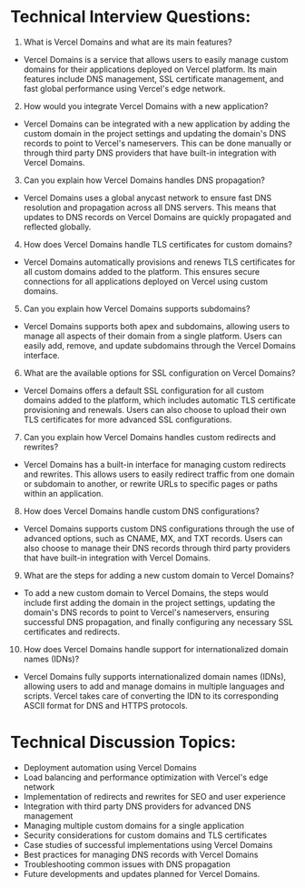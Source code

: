 

# Technical Interview Questions:

1. What is Vercel Domains and what are its main features?
- Vercel Domains is a service that allows users to easily manage custom domains for their applications deployed on Vercel platform. Its main features include DNS management, SSL certificate management, and fast global performance using Vercel's edge network.

2. How would you integrate Vercel Domains with a new application?
- Vercel Domains can be integrated with a new application by adding the custom domain in the project settings and updating the domain's DNS records to point to Vercel's nameservers. This can be done manually or through third party DNS providers that have built-in integration with Vercel Domains.

3. Can you explain how Vercel Domains handles DNS propagation?
- Vercel Domains uses a global anycast network to ensure fast DNS resolution and propagation across all DNS servers. This means that updates to DNS records on Vercel Domains are quickly propagated and reflected globally.

4. How does Vercel Domains handle TLS certificates for custom domains?
- Vercel Domains automatically provisions and renews TLS certificates for all custom domains added to the platform. This ensures secure connections for all applications deployed on Vercel using custom domains.

5. Can you explain how Vercel Domains supports subdomains?
- Vercel Domains supports both apex and subdomains, allowing users to manage all aspects of their domain from a single platform. Users can easily add, remove, and update subdomains through the Vercel Domains interface.

6. What are the available options for SSL configuration on Vercel Domains?
- Vercel Domains offers a default SSL configuration for all custom domains added to the platform, which includes automatic TLS certificate provisioning and renewals. Users can also choose to upload their own TLS certificates for more advanced SSL configurations.

7. Can you explain how Vercel Domains handles custom redirects and rewrites?
- Vercel Domains has a built-in interface for managing custom redirects and rewrites. This allows users to easily redirect traffic from one domain or subdomain to another, or rewrite URLs to specific pages or paths within an application.

8. How does Vercel Domains handle custom DNS configurations?
- Vercel Domains supports custom DNS configurations through the use of advanced options, such as CNAME, MX, and TXT records. Users can also choose to manage their DNS records through third party providers that have built-in integration with Vercel Domains.

9. What are the steps for adding a new custom domain to Vercel Domains?
- To add a new custom domain to Vercel Domains, the steps would include first adding the domain in the project settings, updating the domain's DNS records to point to Vercel's nameservers, ensuring successful DNS propagation, and finally configuring any necessary SSL certificates and redirects.

10. How does Vercel Domains handle support for internationalized domain names (IDNs)?
- Vercel Domains fully supports internationalized domain names (IDNs), allowing users to add and manage domains in multiple languages and scripts. Vercel takes care of converting the IDN to its corresponding ASCII format for DNS and HTTPS protocols.

# Technical Discussion Topics:

- Deployment automation using Vercel Domains
- Load balancing and performance optimization with Vercel's edge network
- Implementation of redirects and rewrites for SEO and user experience
- Integration with third party DNS providers for advanced DNS management
- Managing multiple custom domains for a single application
- Security considerations for custom domains and TLS certificates
- Case studies of successful implementations using Vercel Domains
- Best practices for managing DNS records with Vercel Domains
- Troubleshooting common issues with DNS propagation
- Future developments and updates planned for Vercel Domains.